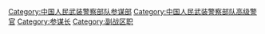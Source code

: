 [[Category:中国人民武装警察部队参谋部|Category:中国人民武装警察部队参谋部]]
[[Category:中国人民武装警察部队高级警官|Category:中国人民武装警察部队高级警官]]
[[Category:参谋长|Category:参谋长]]
[[Category:副战区职|Category:副战区职]]